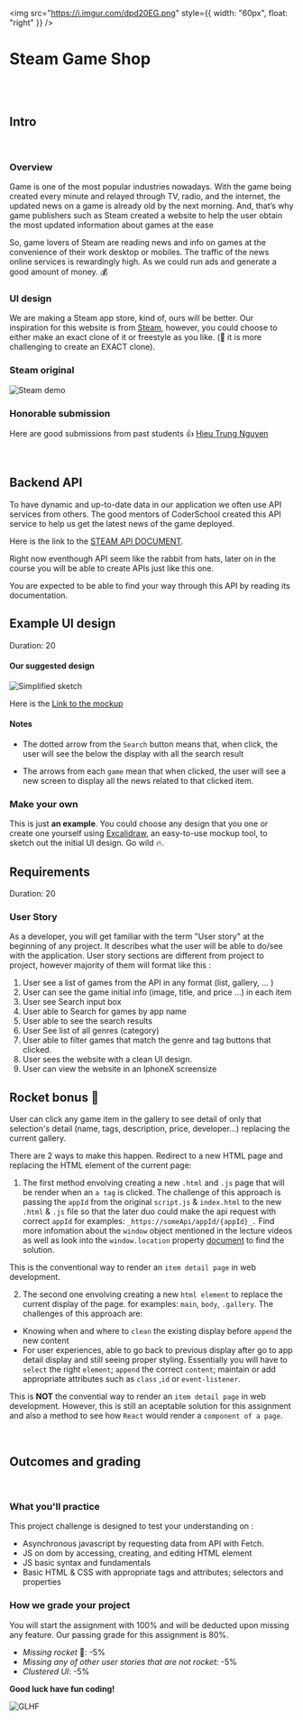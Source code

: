 <img
  src="https://i.imgur.com/dpd20EG.png"
  style={{ width: "60px", float: "right" }}
/>

# Steam Game Shop

<br />
<br />

## Intro

<br />

### Overview

Game is one of the most popular industries nowadays. With the game being created every minute and relayed through TV, radio, and the internet, the updated news on a game is already old by the next morning. And, that’s why game publishers such as Steam created a website to help the user obtain the most updated information about games at the ease

So, game lovers of Steam are reading news and info on games at the convenience of their work desktop or mobiles. The traffic of the news online services is rewardingly high. As we could run ads and generate a good amount of money. 💰

### UI design

We are making a Steam app store, kind of, ours will be better.
Our inspiration for this website is from [Steam](https://store.steampowered.com), however, you could choose to either make an exact clone of it or freestyle as you like. (🚀 it is more challenging to create an EXACT clone).

### Steam original

![Steam demo](../../assets/wv/m13/steam-screen.png)

### Honorable submission

Here are good submissions from past students 👍
[Hieu Trung Nguyen](https://steam-solution-v1.netlify.app/)

<br />

## Backend API

To have dynamic and up-to-date data in our application we often use API services from others.
The good mentors of CoderSchool created this API service to help us get the latest news of the game deployed.

Here is the link to the <a target="_blank" href="https://documenter.getpostman.com/view/14499722/UVeKqQWh">STEAM API DOCUMENT</a>.

Right now eventhough API seem like the rabbit from hats, later on in the course you will be able to create APIs just like this one.

You are expected to be able to find your way through this API by reading its documentation.

## Example UI design

Duration: 20

#### Our suggested design

![Simplified sketch](./../../assets/wv/m13/steam-sketch.png)

Here is the [Link to the mockup ](https://excalidraw.com/#json=WeOH-cuYiBxtn7K94qjVn,JlYhwgD5vAy1Wc1UcbgNug)

#### Notes

- The dotted arrow from the `Search` button means that, when click, the user will see the below the display with all the search result

- The arrows from each `game` mean that when clicked, the user will see a new screen to display all the news related to that clicked item.

### Make your own

This is just **an example**. You could choose any design that you one or create one yourself using [Excalidraw](https://excalidraw.com), an easy-to-use mockup tool, to sketch out the initial UI design. Go wild 🔥.

## Requirements

Duration: 20

### User Story

As a developer, you will get familiar with the term "User story" at the beginning of any project. It describes what the user will be able to do/see with the application. User story sections are different from project to project, however majority of them will format like this :

1. User see a list of games from the API in any format (list, gallery, ... )
2. User can see the game initial info (image, title, and price ...) in each item
3. User see Search input box
4. User able to Search for games by app name
5. User able to see the search results
6. User See list of all genres (category)
7. User able to filter games that match the genre and tag buttons that clicked.
8. User sees the website with a clean UI design.
9. User can view the website in an IphoneX screensize

## Rocket bonus 🚀

User can click any game item in the gallery to see detail of only that selection's detail (name, tags, description, price, developer...) replacing the current gallery.

There are 2 ways to make this happen. Redirect to a new HTML page and replacing the HTML element of the current page:

1. The first method envolving creating a new `.html` and `.js` page that will be render when an `a tag` is clicked. The challenge of this approach is passing the `appId` from the original `script.js` & `index.html` to the new `.html` & `.js` file so that the later duo could make the api request with correct `appId` for examples: `_https://someApi/appId/{appId}_.`
   Find more infomation about the `window` object mentioned in the lecture videos as well as look into the `window.location` property [document](https://www.w3schools.com/js/js_window_location.asp) to find the solution.

This is the conventional way to render an `item detail page` in web development.

2. The second one envolving creating a new `html element` to replace the current display of the page. for examples: `main`, `body`, `.gallery`. The challenges of this approach are:

- Knowing when and where to `clean` the existing display before `append` the new content
- For user experiences, able to go back to previous display after go to app detail display and still seeing proper styling.
  Essentially you will have to `select` the right `element`; `append` the correct `content`; maintain or add appropriate attributes such as `class` ,`id` or `event-listener`.

This is **NOT** the convential way to render an `item detail page` in web development. However, this is still an aceptable solution for this assignment and also a method to see how `React` would render a `component of a page`.

<br />

## Outcomes and grading

<br />

### What you'll practice

This project challenge is designed to test your understanding on :

- Asynchronous javascript by requesting data from API with Fetch.
- JS on dom by accessing, creating, and editing HTML element
- JS basic syntax and fundamentals
- Basic HTML & CSS with appropriate tags and attributes; selectors and properties

### How we grade your project

You will start the assignment with 100% and will be deducted upon missing any feature.
Our passing grade for this assignment is 80%.

- _Missing rocket_ 🚀: -5%
- _Missing any of other user stories that are not rocket_: -5%
- _Clustered UI_: -5%

**Good luck have fun coding!**

![GLHF](../../assets/wv/m13/you-can-do-it-meme.jpeg)

<br />
<br />
<br />
